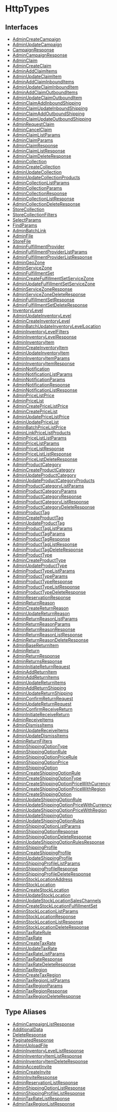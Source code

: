 
# HttpTypes

## Interfaces

- [AdminCreateCampaign](../HttpTypes/interfaces/types.HttpTypes.AdminCreateCampaign/page.mdx)
- [AdminUpdateCampaign](../HttpTypes/interfaces/types.HttpTypes.AdminUpdateCampaign/page.mdx)
- [CampaignResponse](../HttpTypes/interfaces/types.HttpTypes.CampaignResponse/page.mdx)
- [AdminCampaignResponse](../HttpTypes/interfaces/types.HttpTypes.AdminCampaignResponse/page.mdx)
- [AdminClaim](../HttpTypes/interfaces/types.HttpTypes.AdminClaim/page.mdx)
- [AdminCreateClaim](../HttpTypes/interfaces/types.HttpTypes.AdminCreateClaim/page.mdx)
- [AdminAddClaimItems](../HttpTypes/interfaces/types.HttpTypes.AdminAddClaimItems/page.mdx)
- [AdminUpdateClaimItem](../HttpTypes/interfaces/types.HttpTypes.AdminUpdateClaimItem/page.mdx)
- [AdminAddClaimInboundItems](../HttpTypes/interfaces/types.HttpTypes.AdminAddClaimInboundItems/page.mdx)
- [AdminUpdateClaimInboundItem](../HttpTypes/interfaces/types.HttpTypes.AdminUpdateClaimInboundItem/page.mdx)
- [AdminAddClaimOutboundItems](../HttpTypes/interfaces/types.HttpTypes.AdminAddClaimOutboundItems/page.mdx)
- [AdminUpdateClaimOutboundItem](../HttpTypes/interfaces/types.HttpTypes.AdminUpdateClaimOutboundItem/page.mdx)
- [AdminClaimAddInboundShipping](../HttpTypes/interfaces/types.HttpTypes.AdminClaimAddInboundShipping/page.mdx)
- [AdminClaimUpdateInboundShipping](../HttpTypes/interfaces/types.HttpTypes.AdminClaimUpdateInboundShipping/page.mdx)
- [AdminClaimAddOutboundShipping](../HttpTypes/interfaces/types.HttpTypes.AdminClaimAddOutboundShipping/page.mdx)
- [AdminClaimUpdateOutboundShipping](../HttpTypes/interfaces/types.HttpTypes.AdminClaimUpdateOutboundShipping/page.mdx)
- [AdminRequestClaim](../HttpTypes/interfaces/types.HttpTypes.AdminRequestClaim/page.mdx)
- [AdminCancelClaim](../HttpTypes/interfaces/types.HttpTypes.AdminCancelClaim/page.mdx)
- [AdminClaimListParams](../HttpTypes/interfaces/types.HttpTypes.AdminClaimListParams/page.mdx)
- [AdminClaimParams](../HttpTypes/interfaces/types.HttpTypes.AdminClaimParams/page.mdx)
- [AdminClaimResponse](../HttpTypes/interfaces/types.HttpTypes.AdminClaimResponse/page.mdx)
- [AdminClaimListResponse](../HttpTypes/interfaces/types.HttpTypes.AdminClaimListResponse/page.mdx)
- [AdminClaimDeleteResponse](../HttpTypes/interfaces/types.HttpTypes.AdminClaimDeleteResponse/page.mdx)
- [AdminCollection](../HttpTypes/interfaces/types.HttpTypes.AdminCollection/page.mdx)
- [AdminCreateCollection](../HttpTypes/interfaces/types.HttpTypes.AdminCreateCollection/page.mdx)
- [AdminUpdateCollection](../HttpTypes/interfaces/types.HttpTypes.AdminUpdateCollection/page.mdx)
- [AdminUpdateCollectionProducts](../HttpTypes/interfaces/types.HttpTypes.AdminUpdateCollectionProducts/page.mdx)
- [AdminCollectionListParams](../HttpTypes/interfaces/types.HttpTypes.AdminCollectionListParams/page.mdx)
- [AdminCollectionParams](../HttpTypes/interfaces/types.HttpTypes.AdminCollectionParams/page.mdx)
- [AdminCollectionResponse](../HttpTypes/interfaces/types.HttpTypes.AdminCollectionResponse/page.mdx)
- [AdminCollectionListResponse](../HttpTypes/interfaces/types.HttpTypes.AdminCollectionListResponse/page.mdx)
- [AdminCollectionDeleteResponse](../HttpTypes/interfaces/types.HttpTypes.AdminCollectionDeleteResponse/page.mdx)
- [StoreCollection](../HttpTypes/interfaces/types.HttpTypes.StoreCollection/page.mdx)
- [StoreCollectionFilters](../HttpTypes/interfaces/types.HttpTypes.StoreCollectionFilters/page.mdx)
- [SelectParams](../HttpTypes/interfaces/types.HttpTypes.SelectParams/page.mdx)
- [FindParams](../HttpTypes/interfaces/types.HttpTypes.FindParams/page.mdx)
- [AdminBatchLink](../HttpTypes/interfaces/types.HttpTypes.AdminBatchLink/page.mdx)
- [AdminFile](../HttpTypes/interfaces/types.HttpTypes.AdminFile/page.mdx)
- [StoreFile](../HttpTypes/interfaces/types.HttpTypes.StoreFile/page.mdx)
- [AdminFulfillmentProvider](../HttpTypes/interfaces/types.HttpTypes.AdminFulfillmentProvider/page.mdx)
- [AdminFulfillmentProviderListParams](../HttpTypes/interfaces/types.HttpTypes.AdminFulfillmentProviderListParams/page.mdx)
- [AdminFulfillmentProviderListResponse](../HttpTypes/interfaces/types.HttpTypes.AdminFulfillmentProviderListResponse/page.mdx)
- [AdminGeoZone](../HttpTypes/interfaces/types.HttpTypes.AdminGeoZone/page.mdx)
- [AdminServiceZone](../HttpTypes/interfaces/types.HttpTypes.AdminServiceZone/page.mdx)
- [AdminFulfillmentSet](../HttpTypes/interfaces/types.HttpTypes.AdminFulfillmentSet/page.mdx)
- [AdminCreateFulfillmentSetServiceZone](../HttpTypes/interfaces/types.HttpTypes.AdminCreateFulfillmentSetServiceZone/page.mdx)
- [AdminUpdateFulfillmentSetServiceZone](../HttpTypes/interfaces/types.HttpTypes.AdminUpdateFulfillmentSetServiceZone/page.mdx)
- [AdminServiceZoneResponse](../HttpTypes/interfaces/types.HttpTypes.AdminServiceZoneResponse/page.mdx)
- [AdminServiceZoneDeleteResponse](../HttpTypes/interfaces/types.HttpTypes.AdminServiceZoneDeleteResponse/page.mdx)
- [AdminFulfillmentSetResponse](../HttpTypes/interfaces/types.HttpTypes.AdminFulfillmentSetResponse/page.mdx)
- [AdminFulfillmentSetDeleteResponse](../HttpTypes/interfaces/types.HttpTypes.AdminFulfillmentSetDeleteResponse/page.mdx)
- [InventoryLevel](../HttpTypes/interfaces/types.HttpTypes.InventoryLevel/page.mdx)
- [AdminUpdateInventoryLevel](../HttpTypes/interfaces/types.HttpTypes.AdminUpdateInventoryLevel/page.mdx)
- [AdminCreateInventoryLevel](../HttpTypes/interfaces/types.HttpTypes.AdminCreateInventoryLevel/page.mdx)
- [AdminBatchUpdateInventoryLevelLocation](../HttpTypes/interfaces/types.HttpTypes.AdminBatchUpdateInventoryLevelLocation/page.mdx)
- [AdminInventoryLevelFilters](../HttpTypes/interfaces/types.HttpTypes.AdminInventoryLevelFilters/page.mdx)
- [AdminInventoryLevelResponse](../HttpTypes/interfaces/types.HttpTypes.AdminInventoryLevelResponse/page.mdx)
- [AdminInventoryItem](../HttpTypes/interfaces/types.HttpTypes.AdminInventoryItem/page.mdx)
- [AdminCreateInventoryItem](../HttpTypes/interfaces/types.HttpTypes.AdminCreateInventoryItem/page.mdx)
- [AdminUpdateInventoryItem](../HttpTypes/interfaces/types.HttpTypes.AdminUpdateInventoryItem/page.mdx)
- [AdminInventoryItemParams](../HttpTypes/interfaces/types.HttpTypes.AdminInventoryItemParams/page.mdx)
- [AdminInventoryItemResponse](../HttpTypes/interfaces/types.HttpTypes.AdminInventoryItemResponse/page.mdx)
- [AdminNotification](../HttpTypes/interfaces/types.HttpTypes.AdminNotification/page.mdx)
- [AdminNotificationListParams](../HttpTypes/interfaces/types.HttpTypes.AdminNotificationListParams/page.mdx)
- [AdminNotificationParams](../HttpTypes/interfaces/types.HttpTypes.AdminNotificationParams/page.mdx)
- [AdminNotificationResponse](../HttpTypes/interfaces/types.HttpTypes.AdminNotificationResponse/page.mdx)
- [AdminNotificationListResponse](../HttpTypes/interfaces/types.HttpTypes.AdminNotificationListResponse/page.mdx)
- [AdminPriceListPrice](../HttpTypes/interfaces/types.HttpTypes.AdminPriceListPrice/page.mdx)
- [AdminPriceList](../HttpTypes/interfaces/types.HttpTypes.AdminPriceList/page.mdx)
- [AdminCreatePriceListPrice](../HttpTypes/interfaces/types.HttpTypes.AdminCreatePriceListPrice/page.mdx)
- [AdminCreatePriceList](../HttpTypes/interfaces/types.HttpTypes.AdminCreatePriceList/page.mdx)
- [AdminUpdatePriceListPrice](../HttpTypes/interfaces/types.HttpTypes.AdminUpdatePriceListPrice/page.mdx)
- [AdminUpdatePriceList](../HttpTypes/interfaces/types.HttpTypes.AdminUpdatePriceList/page.mdx)
- [AdminBatchPriceListPrice](../HttpTypes/interfaces/types.HttpTypes.AdminBatchPriceListPrice/page.mdx)
- [AdminLinkPriceListProducts](../HttpTypes/interfaces/types.HttpTypes.AdminLinkPriceListProducts/page.mdx)
- [AdminPriceListListParams](../HttpTypes/interfaces/types.HttpTypes.AdminPriceListListParams/page.mdx)
- [AdminPriceListParams](../HttpTypes/interfaces/types.HttpTypes.AdminPriceListParams/page.mdx)
- [AdminPriceListResponse](../HttpTypes/interfaces/types.HttpTypes.AdminPriceListResponse/page.mdx)
- [AdminPriceListListResponse](../HttpTypes/interfaces/types.HttpTypes.AdminPriceListListResponse/page.mdx)
- [AdminPriceListDeleteResponse](../HttpTypes/interfaces/types.HttpTypes.AdminPriceListDeleteResponse/page.mdx)
- [AdminProductCategory](../HttpTypes/interfaces/types.HttpTypes.AdminProductCategory/page.mdx)
- [AdminCreateProductCategory](../HttpTypes/interfaces/types.HttpTypes.AdminCreateProductCategory/page.mdx)
- [AdminUpdateProductCategory](../HttpTypes/interfaces/types.HttpTypes.AdminUpdateProductCategory/page.mdx)
- [AdminUpdateProductCategoryProducts](../HttpTypes/interfaces/types.HttpTypes.AdminUpdateProductCategoryProducts/page.mdx)
- [AdminProductCategoryListParams](../HttpTypes/interfaces/types.HttpTypes.AdminProductCategoryListParams/page.mdx)
- [AdminProductCategoryParams](../HttpTypes/interfaces/types.HttpTypes.AdminProductCategoryParams/page.mdx)
- [AdminProductCategoryResponse](../HttpTypes/interfaces/types.HttpTypes.AdminProductCategoryResponse/page.mdx)
- [AdminProductCategoryListResponse](../HttpTypes/interfaces/types.HttpTypes.AdminProductCategoryListResponse/page.mdx)
- [AdminProductCategoryDeleteResponse](../HttpTypes/interfaces/types.HttpTypes.AdminProductCategoryDeleteResponse/page.mdx)
- [AdminProductTag](../HttpTypes/interfaces/types.HttpTypes.AdminProductTag/page.mdx)
- [AdminCreateProductTag](../HttpTypes/interfaces/types.HttpTypes.AdminCreateProductTag/page.mdx)
- [AdminUpdateProductTag](../HttpTypes/interfaces/types.HttpTypes.AdminUpdateProductTag/page.mdx)
- [AdminProductTagListParams](../HttpTypes/interfaces/types.HttpTypes.AdminProductTagListParams/page.mdx)
- [AdminProductTagParams](../HttpTypes/interfaces/types.HttpTypes.AdminProductTagParams/page.mdx)
- [AdminProductTagResponse](../HttpTypes/interfaces/types.HttpTypes.AdminProductTagResponse/page.mdx)
- [AdminProductTagListResponse](../HttpTypes/interfaces/types.HttpTypes.AdminProductTagListResponse/page.mdx)
- [AdminProductTagDeleteResponse](../HttpTypes/interfaces/types.HttpTypes.AdminProductTagDeleteResponse/page.mdx)
- [AdminProductType](../HttpTypes/interfaces/types.HttpTypes.AdminProductType/page.mdx)
- [AdminCreateProductType](../HttpTypes/interfaces/types.HttpTypes.AdminCreateProductType/page.mdx)
- [AdminUpdateProductType](../HttpTypes/interfaces/types.HttpTypes.AdminUpdateProductType/page.mdx)
- [AdminProductTypeListParams](../HttpTypes/interfaces/types.HttpTypes.AdminProductTypeListParams/page.mdx)
- [AdminProductTypeParams](../HttpTypes/interfaces/types.HttpTypes.AdminProductTypeParams/page.mdx)
- [AdminProductTypeResponse](../HttpTypes/interfaces/types.HttpTypes.AdminProductTypeResponse/page.mdx)
- [AdminProductTypeListResponse](../HttpTypes/interfaces/types.HttpTypes.AdminProductTypeListResponse/page.mdx)
- [AdminProductTypeDeleteResponse](../HttpTypes/interfaces/types.HttpTypes.AdminProductTypeDeleteResponse/page.mdx)
- [AdminReservationResponse](../HttpTypes/interfaces/types.HttpTypes.AdminReservationResponse/page.mdx)
- [AdminReturnReason](../HttpTypes/interfaces/types.HttpTypes.AdminReturnReason/page.mdx)
- [AdminCreateReturnReason](../HttpTypes/interfaces/types.HttpTypes.AdminCreateReturnReason/page.mdx)
- [AdminUpdateReturnReason](../HttpTypes/interfaces/types.HttpTypes.AdminUpdateReturnReason/page.mdx)
- [AdminReturnReasonListParams](../HttpTypes/interfaces/types.HttpTypes.AdminReturnReasonListParams/page.mdx)
- [AdminReturnReasonParams](../HttpTypes/interfaces/types.HttpTypes.AdminReturnReasonParams/page.mdx)
- [AdminReturnReasonResponse](../HttpTypes/interfaces/types.HttpTypes.AdminReturnReasonResponse/page.mdx)
- [AdminReturnReasonListResponse](../HttpTypes/interfaces/types.HttpTypes.AdminReturnReasonListResponse/page.mdx)
- [AdminReturnReasonDeleteResponse](../HttpTypes/interfaces/types.HttpTypes.AdminReturnReasonDeleteResponse/page.mdx)
- [AdminBaseReturnItem](../HttpTypes/interfaces/types.HttpTypes.AdminBaseReturnItem/page.mdx)
- [AdminReturn](../HttpTypes/interfaces/types.HttpTypes.AdminReturn/page.mdx)
- [AdminReturnResponse](../HttpTypes/interfaces/types.HttpTypes.AdminReturnResponse/page.mdx)
- [AdminReturnsResponse](../HttpTypes/interfaces/types.HttpTypes.AdminReturnsResponse/page.mdx)
- [AdminInitiateReturnRequest](../HttpTypes/interfaces/types.HttpTypes.AdminInitiateReturnRequest/page.mdx)
- [AdminAddReturnItem](../HttpTypes/interfaces/types.HttpTypes.AdminAddReturnItem/page.mdx)
- [AdminAddReturnItems](../HttpTypes/interfaces/types.HttpTypes.AdminAddReturnItems/page.mdx)
- [AdminUpdateReturnItems](../HttpTypes/interfaces/types.HttpTypes.AdminUpdateReturnItems/page.mdx)
- [AdminAddReturnShipping](../HttpTypes/interfaces/types.HttpTypes.AdminAddReturnShipping/page.mdx)
- [AdminUpdateReturnShipping](../HttpTypes/interfaces/types.HttpTypes.AdminUpdateReturnShipping/page.mdx)
- [AdminConfirmReturnRequest](../HttpTypes/interfaces/types.HttpTypes.AdminConfirmReturnRequest/page.mdx)
- [AdminUpdateReturnRequest](../HttpTypes/interfaces/types.HttpTypes.AdminUpdateReturnRequest/page.mdx)
- [AdminConfirmReceiveReturn](../HttpTypes/interfaces/types.HttpTypes.AdminConfirmReceiveReturn/page.mdx)
- [AdminInitiateReceiveReturn](../HttpTypes/interfaces/types.HttpTypes.AdminInitiateReceiveReturn/page.mdx)
- [AdminReceiveItems](../HttpTypes/interfaces/types.HttpTypes.AdminReceiveItems/page.mdx)
- [AdminDismissItems](../HttpTypes/interfaces/types.HttpTypes.AdminDismissItems/page.mdx)
- [AdminUpdateReceiveItems](../HttpTypes/interfaces/types.HttpTypes.AdminUpdateReceiveItems/page.mdx)
- [AdminUpdateDismissItems](../HttpTypes/interfaces/types.HttpTypes.AdminUpdateDismissItems/page.mdx)
- [AdminReturnFilters](../HttpTypes/interfaces/types.HttpTypes.AdminReturnFilters/page.mdx)
- [AdminShippingOptionType](../HttpTypes/interfaces/types.HttpTypes.AdminShippingOptionType/page.mdx)
- [AdminShippingOptionRule](../HttpTypes/interfaces/types.HttpTypes.AdminShippingOptionRule/page.mdx)
- [AdminShippingOptionPriceRule](../HttpTypes/interfaces/types.HttpTypes.AdminShippingOptionPriceRule/page.mdx)
- [AdminShippingOptionPrice](../HttpTypes/interfaces/types.HttpTypes.AdminShippingOptionPrice/page.mdx)
- [AdminShippingOption](../HttpTypes/interfaces/types.HttpTypes.AdminShippingOption/page.mdx)
- [AdminCreateShippingOptionRule](../HttpTypes/interfaces/types.HttpTypes.AdminCreateShippingOptionRule/page.mdx)
- [AdminCreateShippingOptionType](../HttpTypes/interfaces/types.HttpTypes.AdminCreateShippingOptionType/page.mdx)
- [AdminCreateShippingOptionPriceWithCurrency](../HttpTypes/interfaces/types.HttpTypes.AdminCreateShippingOptionPriceWithCurrency/page.mdx)
- [AdminCreateShippingOptionPriceWithRegion](../HttpTypes/interfaces/types.HttpTypes.AdminCreateShippingOptionPriceWithRegion/page.mdx)
- [AdminCreateShippingOption](../HttpTypes/interfaces/types.HttpTypes.AdminCreateShippingOption/page.mdx)
- [AdminUpdateShippingOptionRule](../HttpTypes/interfaces/types.HttpTypes.AdminUpdateShippingOptionRule/page.mdx)
- [AdminUpdateShippingOptionPriceWithCurrency](../HttpTypes/interfaces/types.HttpTypes.AdminUpdateShippingOptionPriceWithCurrency/page.mdx)
- [AdminUpdateShippingOptionPriceWithRegion](../HttpTypes/interfaces/types.HttpTypes.AdminUpdateShippingOptionPriceWithRegion/page.mdx)
- [AdminUpdateShippingOption](../HttpTypes/interfaces/types.HttpTypes.AdminUpdateShippingOption/page.mdx)
- [AdminUpdateShippingOptionRules](../HttpTypes/interfaces/types.HttpTypes.AdminUpdateShippingOptionRules/page.mdx)
- [AdminShippingOptionListParams](../HttpTypes/interfaces/types.HttpTypes.AdminShippingOptionListParams/page.mdx)
- [AdminShippingOptionResponse](../HttpTypes/interfaces/types.HttpTypes.AdminShippingOptionResponse/page.mdx)
- [AdminShippingOptionDeleteResponse](../HttpTypes/interfaces/types.HttpTypes.AdminShippingOptionDeleteResponse/page.mdx)
- [AdminUpdateShippingOptionRulesResponse](../HttpTypes/interfaces/types.HttpTypes.AdminUpdateShippingOptionRulesResponse/page.mdx)
- [AdminShippingProfile](../HttpTypes/interfaces/types.HttpTypes.AdminShippingProfile/page.mdx)
- [AdminCreateShippingProfile](../HttpTypes/interfaces/types.HttpTypes.AdminCreateShippingProfile/page.mdx)
- [AdminUpdateShippingProfile](../HttpTypes/interfaces/types.HttpTypes.AdminUpdateShippingProfile/page.mdx)
- [AdminShippingProfileListParams](../HttpTypes/interfaces/types.HttpTypes.AdminShippingProfileListParams/page.mdx)
- [AdminShippingProfileResponse](../HttpTypes/interfaces/types.HttpTypes.AdminShippingProfileResponse/page.mdx)
- [AdminShippingProfileDeleteResponse](../HttpTypes/interfaces/types.HttpTypes.AdminShippingProfileDeleteResponse/page.mdx)
- [AdminStockLocationAddress](../HttpTypes/interfaces/types.HttpTypes.AdminStockLocationAddress/page.mdx)
- [AdminStockLocation](../HttpTypes/interfaces/types.HttpTypes.AdminStockLocation/page.mdx)
- [AdminCreateStockLocation](../HttpTypes/interfaces/types.HttpTypes.AdminCreateStockLocation/page.mdx)
- [AdminUpdateStockLocation](../HttpTypes/interfaces/types.HttpTypes.AdminUpdateStockLocation/page.mdx)
- [AdminUpdateStockLocationSalesChannels](../HttpTypes/interfaces/types.HttpTypes.AdminUpdateStockLocationSalesChannels/page.mdx)
- [AdminCreateStockLocationFulfillmentSet](../HttpTypes/interfaces/types.HttpTypes.AdminCreateStockLocationFulfillmentSet/page.mdx)
- [AdminStockLocationListParams](../HttpTypes/interfaces/types.HttpTypes.AdminStockLocationListParams/page.mdx)
- [AdminStockLocationResponse](../HttpTypes/interfaces/types.HttpTypes.AdminStockLocationResponse/page.mdx)
- [AdminStockLocationListResponse](../HttpTypes/interfaces/types.HttpTypes.AdminStockLocationListResponse/page.mdx)
- [AdminStockLocationDeleteResponse](../HttpTypes/interfaces/types.HttpTypes.AdminStockLocationDeleteResponse/page.mdx)
- [AdminTaxRateRule](../HttpTypes/interfaces/types.HttpTypes.AdminTaxRateRule/page.mdx)
- [AdminTaxRate](../HttpTypes/interfaces/types.HttpTypes.AdminTaxRate/page.mdx)
- [AdminCreateTaxRate](../HttpTypes/interfaces/types.HttpTypes.AdminCreateTaxRate/page.mdx)
- [AdminUpdateTaxRate](../HttpTypes/interfaces/types.HttpTypes.AdminUpdateTaxRate/page.mdx)
- [AdminTaxRateListParams](../HttpTypes/interfaces/types.HttpTypes.AdminTaxRateListParams/page.mdx)
- [AdminTaxRateResponse](../HttpTypes/interfaces/types.HttpTypes.AdminTaxRateResponse/page.mdx)
- [AdminTaxRateDeleteResponse](../HttpTypes/interfaces/types.HttpTypes.AdminTaxRateDeleteResponse/page.mdx)
- [AdminTaxRegion](../HttpTypes/interfaces/types.HttpTypes.AdminTaxRegion/page.mdx)
- [AdminCreateTaxRegion](../HttpTypes/interfaces/types.HttpTypes.AdminCreateTaxRegion/page.mdx)
- [AdminTaxRegionListParams](../HttpTypes/interfaces/types.HttpTypes.AdminTaxRegionListParams/page.mdx)
- [AdminTaxRegionParams](../HttpTypes/interfaces/types.HttpTypes.AdminTaxRegionParams/page.mdx)
- [AdminTaxRegionResponse](../HttpTypes/interfaces/types.HttpTypes.AdminTaxRegionResponse/page.mdx)
- [AdminTaxRegionDeleteResponse](../HttpTypes/interfaces/types.HttpTypes.AdminTaxRegionDeleteResponse/page.mdx)

## Type Aliases

- [AdminCampaignListResponse](../HttpTypes/types/types.HttpTypes.AdminCampaignListResponse/page.mdx)
- [AdditionalData](../HttpTypes/types/types.HttpTypes.AdditionalData/page.mdx)
- [DeleteResponse](../HttpTypes/types/types.HttpTypes.DeleteResponse/page.mdx)
- [PaginatedResponse](../HttpTypes/types/types.HttpTypes.PaginatedResponse/page.mdx)
- [AdminUploadFile](../HttpTypes/types/types.HttpTypes.AdminUploadFile/page.mdx)
- [AdminInventoryLevelListResponse](../HttpTypes/types/types.HttpTypes.AdminInventoryLevelListResponse/page.mdx)
- [AdminInventoryItemListResponse](../HttpTypes/types/types.HttpTypes.AdminInventoryItemListResponse/page.mdx)
- [AdminInventoryItemDeleteResponse](../HttpTypes/types/types.HttpTypes.AdminInventoryItemDeleteResponse/page.mdx)
- [AdminAcceptInvite](../HttpTypes/types/types.HttpTypes.AdminAcceptInvite/page.mdx)
- [AdminCreateInvite](../HttpTypes/types/types.HttpTypes.AdminCreateInvite/page.mdx)
- [AdminInviteResponse](../HttpTypes/types/types.HttpTypes.AdminInviteResponse/page.mdx)
- [AdminReservationListResponse](../HttpTypes/types/types.HttpTypes.AdminReservationListResponse/page.mdx)
- [AdminShippingOptionListResponse](../HttpTypes/types/types.HttpTypes.AdminShippingOptionListResponse/page.mdx)
- [AdminShippingProfileListResponse](../HttpTypes/types/types.HttpTypes.AdminShippingProfileListResponse/page.mdx)
- [AdminTaxRateListResponse](../HttpTypes/types/types.HttpTypes.AdminTaxRateListResponse/page.mdx)
- [AdminTaxRegionListResponse](../HttpTypes/types/types.HttpTypes.AdminTaxRegionListResponse/page.mdx)
